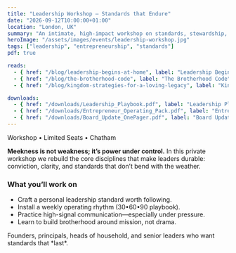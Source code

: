 ```yaml
---
title: "Leadership Workshop — Standards that Endure"
date: "2026-09-12T10:00:00+01:00"
location: "London, UK"
summary: "An intimate, high-impact workshop on standards, stewardship, and decision-making for leaders who build beyond their lifetime."
heroImage: "/assets/images/events/leadership-workshop.jpg"
tags: ["leadership", "entrepreneurship", "standards"]
pdf: true

reads:
  - { href: "/blog/leadership-begins-at-home", label: "Leadership Begins at Home", sub: "Lead from the inside out" }
  - { href: "/blog/the-brotherhood-code", label: "The Brotherhood Code", sub: "Build your band of brothers" }
  - { href: "/blog/kingdom-strategies-for-a-loving-legacy", label: "Kingdom Strategies for a Loving Legacy", sub: "Long-arc thinking" }

downloads:
  - { href: "/downloads/Leadership_Playbook.pdf", label: "Leadership Playbook (30•60•90)" }
  - { href: "/downloads/Entrepreneur_Operating_Pack.pdf", label: "Entrepreneur Operating Pack" }
  - { href: "/downloads/Board_Update_OnePager.pdf", label: "Board Update One-Pager" }
---
```


<HeroEyebrow>Workshop • Limited Seats • Chatham</HeroEyebrow>

**Meekness is not weakness; it’s power under control.** In this private workshop we rebuild the core disciplines that
make leaders durable: conviction, clarity, and standards that don’t bend with the weather.

### What you’ll work on

- Craft a personal leadership standard worth following.
- Install a weekly operating rhythm (30•60•90 playbook).
- Practice high-signal communication—especially under pressure.
- Learn to build brotherhood around mission, not drama.

<Callout tone="key" title="Who it’s for">
Founders, principals, heads of household, and senior leaders who want standards that *last*.
</Callout>
